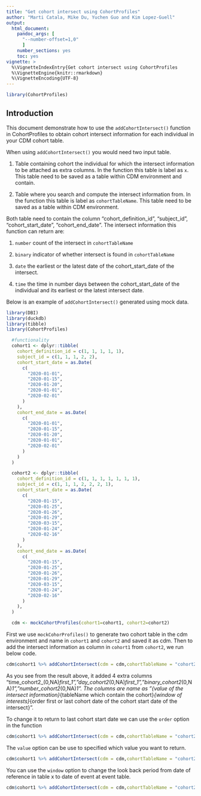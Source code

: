 ```yaml
---
title: "Get cohort intersect using CohortProfiles"
author: "Marti Catala, Mike Du, Yuchen Guo and Kim Lopez-Guell"
output: 
  html_document:
    pandoc_args: [
      "--number-offset=1,0"
      ]
    number_sections: yes
    toc: yes
vignette: >
  %\VignetteIndexEntry{Get cohort intersect using CohortProfiles
  %\VignetteEngine{knitr::rmarkdown}
  %\VignetteEncoding{UTF-8}
---
```


```r
library(CohortProfiles)
```

## Introduction

This document demonstrate how to use the `addCohortIntersect()` function in CohortProfiles to obtain cohort intersect information for each individual in your CDM cohort table. 

When using `addCohortIntersect()` you would need two input table.

1. Table containing cohort the individual for which the intersect information to be attached as extra columns. In the function this table is label as `x`. This table need to be saved as a table within CDM environment and contain.

2. Table where you search and compute the intersect information from. In the function this table is label as `cohortTableName`. This table need to be saved as a table within CDM environment.

Both table need to contain the column "cohort_definition_id", "subject_id", "cohort_start_date", "cohort_end_date". The intersect information this function can return are:

1. `number` count of the intersect in `cohortTableName`

2. `binary` indicator of whether intersect is found in `cohortTableName`

3. `date` the earliest or the latest date of the cohort_start_date of the intersect.

4. `time` the time in number days between the cohort_start_date of the individual and its earliest or the latest intersect date.

Below is an example of `addCohortIntersect()` generated using mock data.
```r
library(DBI)
library(duckdb)
library(tibble)
library(CohortProfiles)

  #functionality
  cohort1 <- dplyr::tibble(
    cohort_definition_id = c(1, 1, 1, 1, 1),
    subject_id = c(1, 1, 1, 2, 2),
    cohort_start_date = as.Date(
      c(
        "2020-01-01",
        "2020-01-15",
        "2020-01-20",
        "2020-01-01",
        "2020-02-01"
      )
    ),
    cohort_end_date = as.Date(
      c(
        "2020-01-01",
        "2020-01-15",
        "2020-01-20",
        "2020-01-01",
        "2020-02-01"
      )
    )
  )

  cohort2 <- dplyr::tibble(
    cohort_definition_id = c(1, 1, 1, 1, 1, 1, 1),
    subject_id = c(1, 1, 1, 2, 2, 2, 1),
    cohort_start_date = as.Date(
      c(
        "2020-01-15",
        "2020-01-25",
        "2020-01-26",
        "2020-01-29",
        "2020-03-15",
        "2020-01-24",
        "2020-02-16"
      )
    ),
    cohort_end_date = as.Date(
      c(
        "2020-01-15",
        "2020-01-25",
        "2020-01-26",
        "2020-01-29",
        "2020-03-15",
        "2020-01-24",
        "2020-02-16"
      )
    ),
  )

  cdm <- mockCohortProfiles(cohort1=cohort1, cohort2=cohort2)

```

First we use `mockCohorProfiles()` to generate two cohort table in the cdm environment and name in `cohort1` and `cohort2` and saved it as cdm. Then to add the intersect information as column in `cohort1` from `cohort2`, we run below code.

```r

cdm$cohort1 %>% addCohortIntersect(cdm = cdm,cohortTableName = "cohort2")

```

As you see from the result above, it added 4 extra columns "time_cohort2_(0,NA)_first_1","day_cohort2_(0,NA)_first_1","binary_cohort2_(0,NA)_1","number_cohort2_(0,NA)_1". The columns are name as "{value of the intersect information}_{tableName which contain the cohort}_{window of interests}_{order first or last cohort date of the cohort start date of the intersect}". 

To change it to return to last cohort start date we can use the `order` option in the function

```r

cdm$cohort1 %>% addCohortIntersect(cdm = cdm,cohortTableName = "cohort2", order = "last")

```
The `value` option can be use to specified which value you want to return.

```r

cdm$cohort1 %>% addCohortIntersect(cdm = cdm,cohortTableName = "cohort2", value = c("binary","number"))

```

You can use the `window` option to change the look back period from date of reference in table x to date of event at event table.

```r

cdm$cohort1 %>% addCohortIntersect(cdm = cdm,cohortTableName = "cohort2", window = c(0,0))

```
